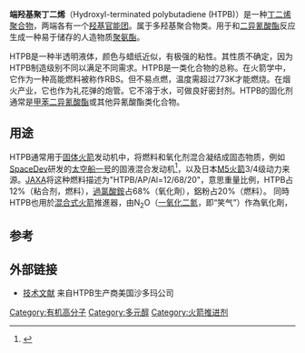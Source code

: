 '''端羟基聚丁二烯'''（Hydroxyl-terminated polybutadiene (HTPB)）是一种[[丁二烯|丁二烯]][[聚合物|聚合物]]，两端各有一个[[羟基|羟基]][[官能团|官能团]]。属于多羟基聚合物类。用于和[[二异氰酸酯|二异氰酸酯]]反应生成一种易于储存的人造物质[[聚氨酯|聚氨酯]]。

HTPB是一种半透明液体，颜色与蜡纸近似，有极强的粘性。其性质不确定，因为HTPB制造级别不同以满足不同需求。HTPB是一类化合物的总称。在火箭学中，它作为一种高能燃料被称作RBS。但不易点燃，温度需超过773K才能燃烧。在烟火产业，它也作为礼花弹的炮管。它不溶于水，可做良好密封剂。HTPB的固化剂通常是[[甲苯二异氰酸酯|甲苯二异氰酸酯]]或其他异氰酸酯类化合物。

==用途==
HTPB通常用于[[固体火箭|固体火箭]]发动机中，将燃料和氧化剂混合凝结成固态物质，例如[[SpaceDev|SpaceDev]]研发的[[太空船一号|太空船一号]]的固液混合发动机<ref>{{cite web |url=http://www.spacedev.com/hybrid_detail.php?id=1 |title=SpaceDev Hybrid Propulsion |publisher=SpaceDev |deadurl=yes |archiveurl=https://web.archive.org/web/20071105030248/http://www.spacedev.com/hybrid_detail.php?id=1 |archivedate=2007年11月5日 |df= }}</ref>，以及日本[[M5火箭|M5火箭]]3/4级动力来源。[[JAXA|JAXA]]将这种燃料描述为"HTPB/AP/Al=12/68/20"，意思重量比例，HTPB占12%（粘合剂，燃料），[[過氯酸銨|過氯酸銨]]占68%（氧化劑），鋁粉占20%（燃料）。 同時HTPB也用於[[混合式火箭|混合式火箭]]推進器，由N<sub>2</sub>O（[[一氧化二氮|一氧化二氮]]，即“笑气”）作為氧化劑，

==参考==
{{reflist}}

==外部链接==
* [http://www.sartomer.com/techlitbreakdown.asp?plid=7 技术文献] {{Wayback|url=http://www.sartomer.com/techlitbreakdown.asp?plid=7 |date=20120722004309 }} 来自HTPB生产商美国沙多玛公司

[[Category:有机高分子|Category:有机高分子]]
[[Category:多元醇|Category:多元醇]]
[[Category:火箭推进剂|Category:火箭推进剂]]


{{Alcohol-stub}}